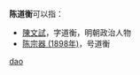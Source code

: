 '''陈道衡'''可以指：
* [[陳文試|陳文試]]，字道衡，明朝政治人物
* [[陈宗器_(1898年)|陈宗器 (1898年)]]，号道衡

{{disambig}}

[[Category:三字陈姓人名消歧义|dao]]